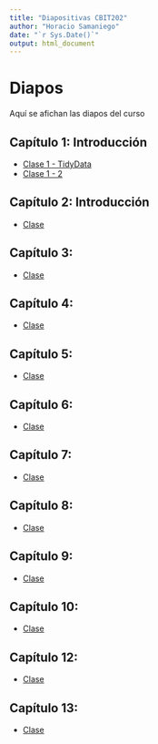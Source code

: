 ```yaml
---
title: "Diapositivas CBIT202"
author: "Horacio Samaniego"
date: "`r Sys.Date()`"
output: html_document
---
```


#  Diapos

Aquí se afichan las diapos del curso

## Capítulo 1: Introducción 
* [Clase 1 - TidyData](docs/Diapos/Clase1/Clase1TidyData.html)
* [Clase 1 - 2](docs/Diapos/Clase1/Clase1_2-dplyr.html)

## Capítulo 2: Introducción 
* [Clase]()

## Capítulo 3:
* [Clase]()

## Capítulo 4:
* [Clase]()

## Capítulo 5:
* [Clase]()

## Capítulo 6:
* [Clase]()

## Capítulo 7:
* [Clase]()

## Capítulo 8:
* [Clase]()

## Capítulo 9:
* [Clase]()

## Capítulo 10:
* [Clase]()

## Capítulo 12:
* [Clase]()

## Capítulo 13:
* [Clase]()

